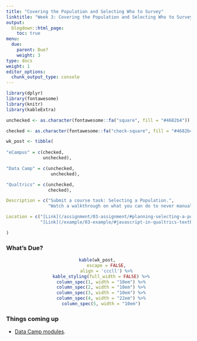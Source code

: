 ```yaml
---
title: "Covering the Population and Selecting Who to Survey"
linktitle: "Week 3: Covering the Population and Selecting Who to Survey"
output:
  blogdown::html_page:
    toc: true
menu:
  due:
    parent: Due?
    weight: 3
type: docs
weight: 1
editor_options: 
  chunk_output_type: console
---
```


```r
library(dplyr)
library(fontawesome)
library(knitr)
library(kableExtra)
```

```r
unchecked <- as.character(fontawesome::fa("square", fill = "#4682b4"))

checked <- as.character(fontawesome::fa("check-square", fill = "#4682b4"))

wk_post <- tibble(
  
"eCampus" = c(checked,
              unchecked),

"Data Camp" = c(unchecked,
                 unchecked),

"Qualtrics" = c(unchecked,
                checked),

Description = c("Submit a course task: Selecting a Population.",
                "Watch a walkthrough on what you can do to never manually resize a textbox."),

Location = c("[Link](/assignment/03-assignment/#planning-selecting-a-population-1)",
             "[Link](/example/03-example/#javascript-in-qualtrics-textbox-width-1)")

)

```

### What's Due?

<center>
```r
kable(wk_post, 
      escape = FALSE,
      align = 'cccll') %>%
  kable_styling(full_width = FALSE) %>%
  column_spec(1, width = "10em") %>%
  column_spec(2, width = "10em") %>%
  column_spec(3, width = "10em") %>%
  column_spec(4, width = "22em") %>%
  column_spec(5, width = "10em")
```
</center>

### Things coming up

- [Data Camp modules](/lesson/03-lesson/#data-camp-1).

